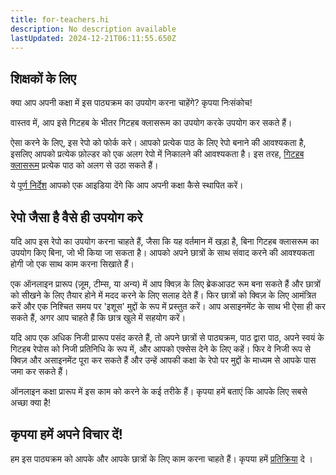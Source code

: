 ```yaml
---
title: for-teachers.hi
description: No description available
lastUpdated: 2024-12-21T06:11:55.650Z
---
```


## शिक्षकों के लिए

क्या आप अपनी कक्षा में इस पाठ्यक्रम का उपयोग करना चाहेंगे? कृपया निःसंकोच!

वास्तव में, आप इसे गिटहब के भीतर गिटहब क्लासरूम का उपयोग करके उपयोग कर सकते हैं।

ऐसा करने के लिए, इस रेपो को फोर्क करे। आपको प्रत्येक पाठ के लिए रेपो बनाने की आवश्यकता है, इसलिए आपको प्रत्येक फ़ोल्डर को एक अलग रेपो में निकालने की आवश्यकता है। इस तरह, [गिटहब क्लासरूम](https://classroom.github.com/classrooms) प्रत्येक पाठ को अलग से उठा सकते हैं।

ये [पूर्ण निर्देश](https://github.blog/2020-03-18-set-up-your-digital-classroom-with-github-classroom/) आपको एक आइडिया देंगे कि आप अपनी कक्षा कैसे स्थापित करें।

## रेपो जैसा है वैसे ही उपयोग करे

यदि आप इस रेपो का उपयोग करना चाहते हैं, जैसा कि यह वर्तमान में खड़ा है, बिना गिटहब क्लासरूम का उपयोग किए बिना, जो भी किया जा सकता है। आपको अपने छात्रों के साथ संवाद करने की आवश्यकता होगी जो एक साथ काम करना सिखाते हैं।

एक ऑनलाइन प्रारूप (ज़ूम, टीम्स, या अन्य) में आप क्विज़ के लिए ब्रेकआउट रूम बना सकते हैं और छात्रों को सीखने के लिए तैयार होने में मदद करने के लिए सलाह देते हैं। फिर छात्रों को क्विज़ के लिए आमंत्रित करें और एक निश्चित समय पर 'इशूस' मुद्दों के रूप में प्रस्तुत करें। आप असाइनमेंट के साथ भी ऐसा ही कर सकते हैं, अगर आप चाहते हैं कि छात्र खुले में सहयोग करें।

यदि आप एक अधिक निजी प्रारूप पसंद करते हैं, तो अपने छात्रों से पाठ्यक्रम, पाठ द्वारा पाठ, अपने स्वयं के गिटहब रेपोस को निजी प्रतिनिधि के रूप में, और आपको एक्सेस देने के लिए कहें। फिर वे निजी रूप से क्विज़ और असाइनमेंट पूरा कर सकते हैं और उन्हें आपकी कक्षा के रेपो पर मुद्दों के माध्यम से आपके पास जमा कर सकते हैं।

ऑनलाइन कक्षा प्रारूप में इस काम को करने के कई तरीके हैं। कृपया हमें बताएं कि आपके लिए सबसे अच्छा क्या है!

## कृपया हमें अपने विचार दें!

हम इस पाठ्यक्रम को आपके और आपके छात्रों के लिए काम करना चाहते हैं। कृपया हमें [प्रतिक्रिया](https://github.com/microsoft/Web-Dev-For-Beginners/discussions/categories/teacher-corner) दे । 

